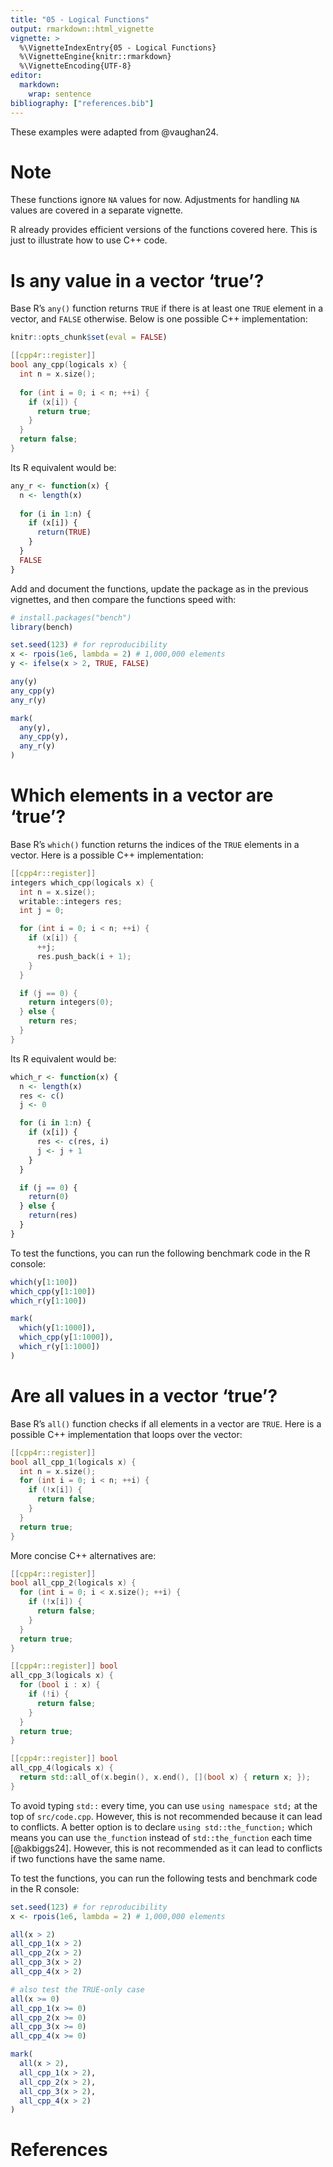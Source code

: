 ```yaml
---
title: "05 - Logical Functions"
output: rmarkdown::html_vignette
vignette: >
  %\VignetteIndexEntry{05 - Logical Functions}
  %\VignetteEngine{knitr::rmarkdown}
  %\VignetteEncoding{UTF-8}
editor:
  markdown:
    wrap: sentence
bibliography: ["references.bib"]
---
```


These examples were adapted from @vaughan24.

# Note

These functions ignore `NA` values for now. Adjustments for handling `NA` values are covered in a separate vignette.

R already provides efficient versions of the functions covered here. This is just to illustrate how to use C++ code.

# Is any value in a vector 'true'?

Base R's `any()` function returns `TRUE` if there is at least one `TRUE` element in a vector, and `FALSE` otherwise.
Below is one possible C++ implementation:

```r
knitr::opts_chunk$set(eval = FALSE)
```

```cpp
[[cpp4r::register]]
bool any_cpp(logicals x) {
  int n = x.size();
  
  for (int i = 0; i < n; ++i) {
    if (x[i]) {
      return true;
    }
  }
  return false;
}
```

Its R equivalent would be:

```r
any_r <- function(x) {
  n <- length(x)
  
  for (i in 1:n) {
    if (x[i]) {
      return(TRUE)
    }
  }
  FALSE
}
```

Add and document the functions, update the package as in the previous vignettes, and
then compare the functions speed with:

```r
# install.packages("bench")
library(bench)

set.seed(123) # for reproducibility
x <- rpois(1e6, lambda = 2) # 1,000,000 elements
y <- ifelse(x > 2, TRUE, FALSE)

any(y)
any_cpp(y)
any_r(y)

mark(
  any(y),
  any_cpp(y),
  any_r(y)
)
```

# Which elements in a vector are 'true'?

Base R's `which()` function returns the indices of the `TRUE` elements in a vector. Here is a possible C++ implementation:

```cpp
[[cpp4r::register]]
integers which_cpp(logicals x) {
  int n = x.size();
  writable::integers res;
  int j = 0;

  for (int i = 0; i < n; ++i) {
    if (x[i]) {
      ++j;
      res.push_back(i + 1);
    }
  }

  if (j == 0) {
    return integers(0);
  } else {
    return res;
  }
}
```

Its R equivalent would be:

```r
which_r <- function(x) {
  n <- length(x)
  res <- c()
  j <- 0

  for (i in 1:n) {
    if (x[i]) {
      res <- c(res, i)
      j <- j + 1
    }
  }

  if (j == 0) {
    return(0)
  } else {
    return(res)
  }
}
```

To test the functions, you can run the following benchmark code in the R console:

```r
which(y[1:100])
which_cpp(y[1:100])
which_r(y[1:100])

mark(
  which(y[1:1000]),
  which_cpp(y[1:1000]),
  which_r(y[1:1000])
)
```

# Are all values in a vector 'true'?

Base R's `all()` function checks if all elements in a vector are `TRUE`. Here is a possible C++ implementation that loops over the vector:

```cpp
[[cpp4r::register]]
bool all_cpp_1(logicals x) {
  int n = x.size();
  for (int i = 0; i < n; ++i) {
    if (!x[i]) {
      return false;
    }
  }
  return true;
}
```

More concise C++ alternatives are:

```cpp
[[cpp4r::register]]
bool all_cpp_2(logicals x) {
  for (int i = 0; i < x.size(); ++i) {
    if (!x[i]) {
      return false;
    }
  }
  return true;
}

[[cpp4r::register]] bool
all_cpp_3(logicals x) {
  for (bool i : x) {
    if (!i) {
      return false;
    }
  }
  return true;
}

[[cpp4r::register]] bool
all_cpp_4(logicals x) {
  return std::all_of(x.begin(), x.end(), [](bool x) { return x; });
}
```

To avoid typing `std::` every time, you can use `using namespace std;` at the top of `src/code.cpp`. However, this is not recommended because it can lead to conflicts. A better option is to declare `using std::the_function;` which means you can use `the_function` instead of `std::the_function` each time [@akbiggs24].
However, this is not recommended as it can lead to conflicts if two functions have the same name.

To test the functions, you can run the following tests and benchmark code in the R console:

```r
set.seed(123) # for reproducibility
x <- rpois(1e6, lambda = 2) # 1,000,000 elements

all(x > 2)
all_cpp_1(x > 2)
all_cpp_2(x > 2)
all_cpp_3(x > 2)
all_cpp_4(x > 2)

# also test the TRUE-only case
all(x >= 0)
all_cpp_1(x >= 0)
all_cpp_2(x >= 0)
all_cpp_3(x >= 0)
all_cpp_4(x >= 0)
```

```r
mark(
  all(x > 2),
  all_cpp_1(x > 2),
  all_cpp_2(x > 2),
  all_cpp_3(x > 2),
  all_cpp_4(x > 2)
)
```

# References
